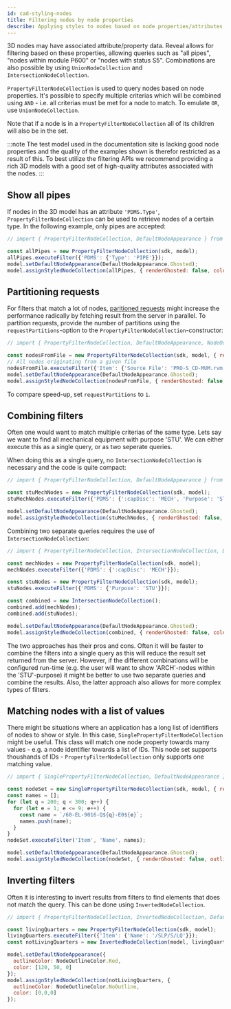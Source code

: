 ```yaml
---
id: cad-styling-nodes
title: Filtering nodes by node properties
describe: Applying styles to nodes based on node properties/attributes
---
```



3D nodes may have associated attribute/property data. Reveal allows for filtering based on
these properties, allowing queries such as "all pipes", "nodes within module P600" or "nodes
with status S5". Combinations are also possible by using `UnionNodeCollection` and `IntersectionNodeCollection`.

`PropertyFilterNodeCollection` is used to query nodes based on node properties. It's possible to specify
multiple criterias which will be combined using `AND` - i.e. all criterias must be met for a node
to match. To emulate `OR`, use `UnionNodeCollection`.

Note that if a node is in a `PropertyFilterNodeCollection` all of its children will also be
in the set.

:::note
The test model used in the documentation site is lacking good node properties and the quality of
the examples shown is therefor restricted as a result of this. To best utilize the filtering APIs
we recommend providing a rich 3D models with a good set of high-quality attributes associated with
the nodes.
:::

<DemoWrapper />

## Show all pipes

If nodes in the 3D model has an attribute `'PDMS.Type'`, `PropertyFilterNodeCollection` can be used to
retrieve nodes of a certain type. In the following example, only pipes are accepted:

```js runnable-2x
// import { PropertyFilterNodeCollection, DefaultNodeAppearance } from '@cognite/reveal';

const allPipes = new PropertyFilterNodeCollection(sdk, model);
allPipes.executeFilter({'PDMS': {'Type': 'PIPE'}});
model.setDefaultNodeAppearance(DefaultNodeAppearance.Ghosted);
model.assignStyledNodeCollection(allPipes, { renderGhosted: false, color: [40, 200, 20] } );
```

## Partitioning requests

For filters that match a lot of nodes, [paritioned requests](https://docs.cognite.com/api/v1/#section/Parallel-retrieval)
might increase the performance radically by fetching result from the server in parallel.
To partition requests, provide the number of partitions using the `requestPartitions`-option
to the `PropertyFilterNodeCollection`-constructor:

```js runnable-2x
// import { PropertyFilterNodeCollection, DefaultNodeAppearance, NodeOutlineColor } from '@cognite/reveal';

const nodesFromFile = new PropertyFilterNodeCollection(sdk, model, { requestPartitions: 10 });
// All nodes originating from a given file
nodesFromFile.executeFilter({'Item': {'Source File': 'PRO-S_CD-MUM.rvm'}});
model.setDefaultNodeAppearance(DefaultNodeAppearance.Ghosted);
model.assignStyledNodeCollection(nodesFromFile, { renderGhosted: false, outlineColor: NodeOutlineColor.Orange } );
```

To compare speed-up, set `requestPartitions` to `1`.

## Combining filters

Often one would want to match multiple criterias of the same type. Lets say we want to find all
mechanical equipment with purpose 'STU'. We can either execute this as a single query, or as two
seperate queries.

When doing this as a single query, no `IntersectionNodeCollection` is necessary and the code is quite compact:

```js runnable-2x
// import { PropertyFilterNodeCollection, DefaultNodeAppearance } from '@cognite/reveal';

const stuMechNodes = new PropertyFilterNodeCollection(sdk, model);
stuMechNodes.executeFilter({'PDMS': {':capDisc': 'MECH', 'Purpose': 'STU' }});

model.setDefaultNodeAppearance(DefaultNodeAppearance.Ghosted);
model.assignStyledNodeCollection(stuMechNodes, { renderGhosted: false, color: [40, 200, 20] } );
```

Combining two separate queries requires the use of `IntersectionNodeCollection`:

```js runnable-2x
// import { PropertyFilterNodeCollection, IntersectionNodeCollection, DefaultNodeAppearance } from '@cognite/reveal';

const mechNodes = new PropertyFilterNodeCollection(sdk, model);
mechNodes.executeFilter({'PDMS': {':capDisc': 'MECH'}});

const stuNodes = new PropertyFilterNodeCollection(sdk, model);
stuNodes.executeFilter({'PDMS': {'Purpose': 'STU'}});

const combined = new IntersectionNodeCollection();
combined.add(mechNodes);
combined.add(stuNodes);

model.setDefaultNodeAppearance(DefaultNodeAppearance.Ghosted);
model.assignStyledNodeCollection(combined, { renderGhosted: false, color: [40, 200, 20] } );
```

The two approaches has their pros and cons. Often it will be faster to combine the
filters into a single query as this will reduce the result set returned from the
server. However, if the different combinations will be configured run-time (e.g.
the user will want to show 'ARCH'-nodes within the 'STU'-purpose) it might
be better to use two separate queries and combine the results. Also, the latter
approach also allows for more complex types of filters.

## Matching nodes with a list of values

There might be situations where an application has a long list of identifiers of nodes to show
or style. In this case, `SinglePropertyFilterNodeCollection` might be useful. This class will match
one node property towards many values - e.g. a node identifier towards a list of IDs. This node set
supports thoushands of IDs - `PropertyFilterNodeCollection` only supports one matching value.

```js runnable-2x
// import { SinglePropertyFilterNodeCollection, DefaultNodeAppearance } from '@cognite/reveal';

const nodeSet = new SinglePropertyFilterNodeCollection(sdk, model, { requestPartitions: 10 });
const names = [];
for (let q = 200; q < 300; q++) {
  for (let e = 1; e <= 9; e++) {
    const name = `/60-EL-9016-Q${q}-E0${e}`;
    names.push(name);
  }
}
nodeSet.executeFilter('Item', 'Name', names);

model.setDefaultNodeAppearance(DefaultNodeAppearance.Ghosted);
model.assignStyledNodeCollection(nodeSet, { renderGhosted: false, outlineColor: NodeOutlineColor.Orange } );
```

## Inverting filters

Often it is interesting to invert results from filters to find elements that does not match the query. This
can be done using `InvertedNodeCollection`.

```js runnable-2x
// import { PropertyFilterNodeCollection, InvertedNodeCollection, DefaultNodeAppearance } from '@cognite/reveal';

const livingQuarters = new PropertyFilterNodeCollection(sdk, model);
livingQuarters.executeFilter({'Item': {'Name': '/SLP/S/LQ'}});
const notLivingQuarters = new InvertedNodeCollection(model, livingQuarters);

model.setDefaultNodeAppearance({
  outlineColor: NodeOutlineColor.Red,
  color: [120, 50, 0]
});
model.assignStyledNodeCollection(notLivingQuarters, {
  outlineColor: NodeOutlineColor.NoOutline,
  color: [0,0,0]
});
```
